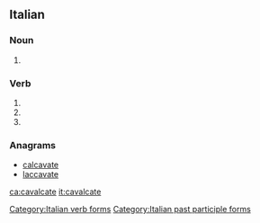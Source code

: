 ==Italian==

===Noun===
{{head|it|plural}} {{g|f}}

# {{plural of|cavalcata|lang=it}}

===Verb===
{{head|it|verb form}}

# {{conjugation of|cavalcare||2|p|pres|ind|lang=it}}
# {{conjugation of|cavalcare||2|p|imp|lang=it}}
# {{feminine plural of|cavalcato|lang=it}}

===Anagrams===
* [[calcavate#Italian|calcavate]]
* [[laccavate#Italian|laccavate]]

[[Category:Italian verb forms]]
[[Category:Italian past participle forms]]

[[ca:cavalcate]]
[[it:cavalcate]]